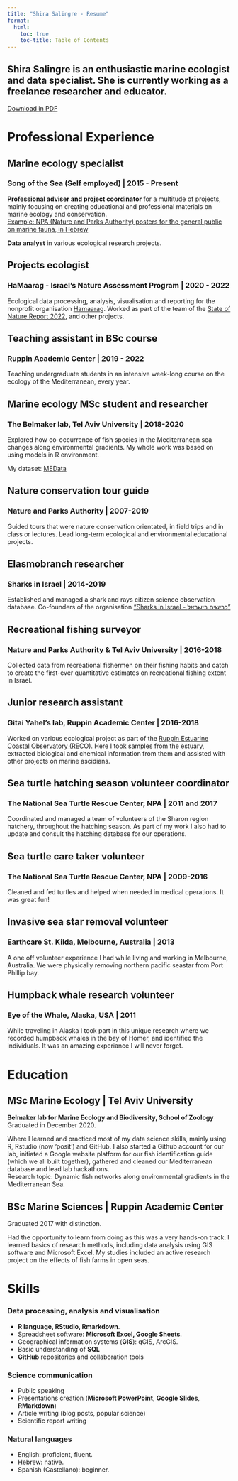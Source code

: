 ```yaml
---
title: "Shira Salingre - Resume"
format:
  html:
    toc: true
    toc-title: Table of Contents
---
```


::: {.callout-tip appearance="minimal"}
## Shira Salingre is an enthusiastic marine ecologist and data specialist. She is currently working as a freelance researcher and educator.
:::

```{=html}
<a href="https://github.com/shirasal/my_cv/raw/main/CV.pdf" button type="button" class="btn btn-outline-primary">Download in PDF</a>
```
<!--# Make sure this is up to date with the PDF CV on my GitHub (link above) -->

# Professional Experience

## Marine ecology specialist

### Song of the Sea (Self employed) \| 2015 - Present

**Professional adviser and project coordinator** for a multitude of projects, mainly focusing on creating educational and professional materials on marine ecology and conservation.\
[Example: NPA (Nature and Parks Authority) posters for the general public on marine fauna, in Hebrew](https://www.parks.org.il/article/%d7%9b%d7%a8%d7%96%d7%95%d7%aa-%d7%99%d7%9e%d7%99%d7%95%d7%aa/)

**Data analyst** in various ecological research projects.

## Projects ecologist

### HaMaarag - Israel's Nature Assessment Program \| 2020 - 2022

Ecological data processing, analysis, visualisation and reporting for the nonprofit organisation [Hamaarag](https://hamaarag.org.il/). Worked as part of the team of the [State of Nature Report 2022](https://hamaarag.org.il/report/%d7%93%d7%95%d7%97-%d7%9e%d7%a6%d7%91-%d7%94%d7%98%d7%91%d7%a2-2022/), and other projects.

## Teaching assistant in BSc course

### Ruppin Academic Center \| 2019 - 2022

Teaching undergraduate students in an intensive week-long course on the ecology of the Mediterranean, every year.

## Marine ecology MSc student and researcher

### The Belmaker lab, Tel Aviv University \| 2018-2020

Explored how co-occurrence of fish species in the Mediterranean sea changes along environmental gradients. My whole work was based on using models in R environment.

My dataset: [MEData](https://belmaker-lab.github.io/medata/)

## Nature conservation tour guide

### Nature and Parks Authority \| 2007-2019

Guided tours that were nature conservation orientated, in field trips and in class or lectures. Lead long-term ecological and environmental educational projects.

## Elasmobranch researcher

### Sharks in Israel \| 2014-2019

Established and managed a shark and rays citizen science observation database. Co-founders of the organisation ["Sharks in Israel - כרישים בישראל"](https://www.sharks.org.il/main/)

## Recreational fishing surveyor

### Nature and Parks Authority & Tel Aviv University \| 2016-2018

Collected data from recreational fishermen on their fishing habits and catch to create the first-ever quantitative estimates on recreational fishing extent in Israel.

## Junior research assistant

### Gitai Yahel's lab, Ruppin Academic Center \| 2016-2018

Worked on various ecological project as part of the [Ruppin Estuarine Coastal Observatory (RECO)](https://www.ruppin.ac.il/en/Gitai-Yahel-Lab/Pages/default.aspx). Here I took samples from the estuary, extracted biological and chemical information from them and assisted with other projects on marine ascidians.

## Sea turtle hatching season volunteer coordinator

### The National Sea Turtle Rescue Center, NPA \| 2011 and 2017

Coordinated and managed a team of volunteers of the Sharon region hatchery, throughout the hatching season. As part of my work I also had to update and consult the hatching database for our operations.

## Sea turtle care taker volunteer

### The National Sea Turtle Rescue Center, NPA \| 2009-2016

Cleaned and fed turtles and helped when needed in medical operations. It was great fun!

## Invasive sea star removal volunteer

### Earthcare St. Kilda, Melbourne, Australia \| 2013

A one off volunteer experience I had while living and working in Melbourne, Australia. We were physically removing northern pacific seastar from Port Phillip bay.

## Humpback whale research volunteer

### Eye of the Whale, Alaska, USA \| 2011

While traveling in Alaska I took part in this unique research where we recorded humpback whales in the bay of Homer, and identified the individuals. It was an amazing experiance I will never forget.

# Education

## MSc Marine Ecology \| Tel Aviv University

**Belmaker lab for Marine Ecology and Biodiversity, School of Zoology**\
Graduated in December 2020.

Where I learned and practiced most of my data science skills, mainly using R, Rstudio (now 'posit') and GitHub. I also started a Github account for our lab, initiated a Google website platform for our fish identification guide (which we all built together), gathered and cleaned our Mediterranean database and lead lab hackathons.\
Research topic: Dynamic fish networks along environmental gradients in the Mediterranean Sea.

## BSc Marine Sciences \| Ruppin Academic Center

Graduated 2017 with distinction.

Had the opportunity to learn from doing as this was a very hands-on track. I learned basics of research methods, including data analysis using GIS software and Microsoft Excel. My studies included an active research project on the effects of fish farms in open seas.

# Skills

### Data processing, analysis and visualisation

-   **R language, RStudio, Rmarkdown**.
-   Spreadsheet software: **Microsoft Excel, Google Sheets**.
-   Geographical information systems (**GIS**): qGIS, ArcGIS.
-   Basic understanding of **SQL**
-   **GitHub** repositories and collaboration tools

### Science communication

-   Public speaking
-   Presentations creation (**Microsoft PowerPoint**, **Google Slides**, **RMarkdown**)
-   Article writing (blog posts, popular science)
-   Scientific report writing

### Natural languages

-   English: proficient, fluent.
-   Hebrew: native.
-   Spanish (Castellano): beginner.
